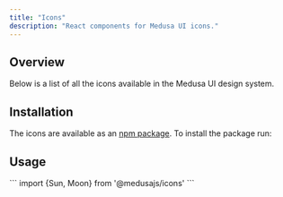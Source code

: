 ```yaml
---
title: "Icons"
description: "React components for Medusa UI icons."
---
```


## Overview

Below is a list of all the icons available in the Medusa UI design system.

<IconSearch />

## Installation

The icons are available as an [npm package](https://www.npmjs.com/package/@medusajs/icons). To install the package run:

<PackageInstall packageName="@medusajs/icons" />

## Usage

<Snippet>
```
import {Sun, Moon} from '@medusajs/icons'
```
</Snippet>